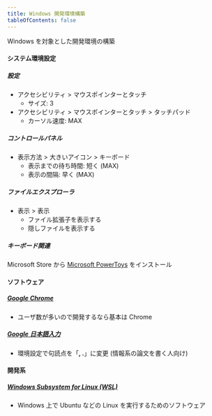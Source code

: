 ```yaml
---
title: Windows 開発環境構築
tableOfContents: false
---
```


Windows を対象とした開発環境の構築

#### システム環境設定

##### 設定

- アクセシビリティ > マウスポインターとタッチ
    - サイズ: 3
- アクセシビリティ > マウスポインターとタッチ > タッチパッド
    - カーソル速度: MAX

##### コントロールパネル

- 表示方法 > 大きいアイコン > キーボード
    - 表示までの待ち時間: 短く (MAX)
    - 表示の間隔: 早く (MAX)

##### ファイルエクスプローラ

- 表示 > 表示
    - ファイル拡張子を表示する
    - 隠しファイルを表示する

##### キーボード関連

Microsoft Store から [Microsoft PowerToys](https://learn.microsoft.com/ja-jp/windows/powertoys/) をインストール

#### ソフトウェア

##### [Google Chrome](https://www.google.com/intl/ja_jp/chrome/)

- ユーザ数が多いので開発するなら基本は Chrome

##### [Google 日本語入力](https://www.google.co.jp/ime/)

- 環境設定で句読点を「**, .**」に変更 (情報系の論文を書く人向け)

#### 開発系

##### [Windows Subsystem for Linux (WSL)](https://learn.microsoft.com/ja-jp/windows/wsl/)

- Windows 上で Ubuntu などの Linux を実行するためのソフトウェア
